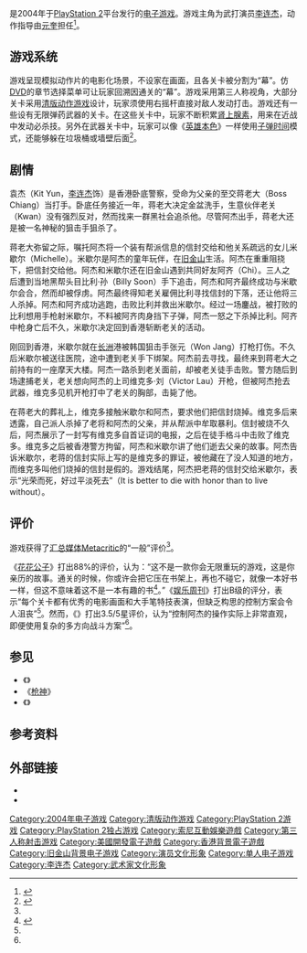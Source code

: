 {{NoteTA
|G1=Games
}}

{{Infobox video game
| title = 荣耀之战
| english = Jet Li: Rise to Honor
| image=
| developer = {{tsl|en|SCE Foster City Studio|索尼互动娱乐福斯特城工作室}}
| publisher = [[索尼互动娱乐|索尼计算机互动娱乐]]
| series = 
| director = 
| producer = 吉姆·华莱士（Jim Wallace）
| designer = 饭岛哲也
| writer = 
| programmer = 比尔·威尔斯（Bill Willis）
| artist = 朱莉安·廖（Julian Liao）
| composer = [[黃英華|黃英華]]
| engine = 
| released = {{vgrelease|NA|2004年2月17日|EU|2004年4月8日}}
| genre = [[清版动作游戏|清版动作游戏]]、[[第三人称射击游戏|第三人称射击]]
| modes = [[单人电子游戏|单人]]
| platforms = [[PlayStation_2|PlayStation 2]]
}}

{{vgname|荣誉之战|en=Jet Li: Rise to Honor}}是2004年于[[PlayStation_2|PlayStation 2]]平台发行的[[电子游戏|电子游戏]]。游戏主角为武打演员[[李连杰|李连杰]]，动作指导由[[元奎|元奎]]担任<ref>{{cite web |last=Kubin |first=Jacquie |date=2003-10-28 |url=http://www.awn.com/vfxworld/merging-trends-world-gaming |title=Merging Trends in the World of Gaming |publisher=Animation World Network |accessdate=2015-09-17 |archive-date=2021-02-25 |archive-url=https://web.archive.org/web/20210225231351/https://www.awn.com/vfxworld/merging-trends-world-gaming |dead-url=no }}</ref>。

==游戏系统==
游戏呈现模拟动作片的电影化场景，不设家在画面，且各关卡被分割为“幕”。仿[[DVD|DVD]]的章节选择菜单可让玩家回溯因通关的“幕”。游戏采用第三人称视角，大部分关卡采用[[清版动作游戏|清版动作游戏]]设计，玩家须使用右摇杆直接对敌人发动打击。游戏还有一些设有无限弹药武器的关卡。在这些关卡中，玩家不断积累[[肾上腺素|肾上腺素]]，用来在近战中发动必杀技。另外在武器关卡中，玩家可以像《[[英雄本色_(遊戲)|英雄本色]]》一样使用[[子弹时间|子弹时间]]模式，还能够躲在垃圾桶或墙壁后面<ref>{{cite web |author1=bboygtamatrix |title=A very nice Beat 'em up game ... |url=https://www.gamespot.com/rise-to-honor/user-reviews/2200-201051/ |website=Gamespot |accessdate=2020-08-14 |date=2010-12-14}}</ref>。

==剧情==
袁杰（Kit Yun，[[李连杰|李连杰]]饰）是香港卧底警察，受命为父亲的至交蒋老大（Boss Chiang）当打手。卧底任务接近一年，蒋老大决定金盆洗手，生意伙伴老关（Kwan）没有强烈反对，然而找来一群黑社会追杀他。尽管阿杰出手，蒋老大还是被一名神秘的狙击手狙杀了。

蒋老大弥留之际，嘱托阿杰将一个装有帮派信息的信封交给和他关系疏远的女儿米歇尔（Michelle）。米歇尔是阿杰的童年玩伴，在[[旧金山|旧金山]]生活。阿杰在重重阻挠下，把信封交给他。阿杰和米歇尔还在旧金山遇到共同好友阿齐（Chi）。三人之后遭到当地黑帮头目比利·孙（Billy Soon）手下追击，阿杰和阿齐最终成功与米歇尔会合，然而却被俘虏。阿杰最终得知老关雇佣比利寻找信封的下落，还让他将三人杀掉。阿杰和阿齐成功逃跑，击败比利并救出米歇尔。经过一场鏖战，被打败的比利想用手枪射米歇尔，不料被阿齐肉身挡下子弹，阿杰一怒之下杀掉比利。阿齐中枪身亡后不久，米歇尔决定回到香港斩断老关的活动。

刚回到香港，米歇尔就在[[長洲_(香港)|长洲]]港被韩国狙击手张元（Won Jang）打枪打伤。不久后米歇尔被送往医院，途中遭到老关手下绑架。阿杰前去寻找，最终来到蒋老大之前持有的一座摩天大楼。阿杰一路杀到老关面前，却被老关徒手击败。警方随后到场逮捕老关，老关想向阿杰的上司维克多·刘（Victor Lau）开枪，但被阿杰抢去武器，维克多见机开枪打中了老关的胸部，击毙了他。

在蒋老大的葬礼上，维克多接触米歇尔和阿杰，要求他们把信封烧掉。维克多后来透露，自己派人杀掉了老将和阿杰的父亲，并从帮派中牟取暴利。信封被烧不久后，阿杰展示了一封写有维克多自首证词的电报，之后在徒手格斗中击败了维克多。维克多之后被香港警方拘留，阿杰和米歇尔讲了他们逝去父亲的故事。阿杰告诉米歇尔，老蒋的信封实际上写的是维克多的罪证，被他藏在了没人知道的地方，而维克多叫他们烧掉的信封是假的。游戏结尾，阿杰把老蒋的信封交给米歇尔，表示“光荣而死，好过平淡死去”（It is better to die with honor than to live without）。

==评价==
{{Video game reviews
| MC = 68/100<ref name=MC>{{cite web |url=http://www.metacritic.com/game/playstation-2/rise-to-honor |title=Rise to Honor for PlayStation 2 Reviews |publisher=Metacritic |accessdate=2015-09-17 |archive-date=2015-11-19 |archive-url=https://web.archive.org/web/20151119220855/http://www.metacritic.com/game/playstation-2/rise-to-honor |dead-url=no }}</ref>
| EGM = 6.33/10<ref>{{cite journal|author=EGM staff |url=http://www.egmmag.com/article2/0,2053,1527373,00.asp |title=Rise to Honor |magazine=Electronic Gaming Monthly |issue=177 |date=March 2004 |page=120 |archive-url=https://web.archive.org/web/20040327222052/http://www.egmmag.com/article2/0%2C2053%2C1527373%2C00.asp |archive-date=2004-03-27 |access-date=2015-09-18 |dead-url=yes }}</ref>
| EuroG = 5/10<ref>{{cite web |last=Bramwell |first=Tom |date=2004-03-26 |url=http://www.eurogamer.net/articles/ir_risetohonour_ps2 |title=Rise To Honour |publisher=Eurogamer |accessdate=2015-09-18 |archive-date=2016-03-04 |archive-url=https://web.archive.org/web/20160304093003/http://www.eurogamer.net/articles/ir_risetohonour_ps2 |dead-url=no }}</ref>
| GI = 7/10<ref>{{cite journal |last=Reiner |first=Andrew |url=http://www.gameinformer.com/Games/Review/200403/R04.0317.0953.13587.htm |title=Jet Li Rise to Honor |magazine=Game Informer |issue=131 |date=March 2004 |page=98 |archiveurl=https://web.archive.org/web/20040414141914/http://www.gameinformer.com/Games/Review/200403/R04.0317.0953.13587.htm |archivedate=2004-04-14 |accessdate=2015-09-17}}</ref>
| GamePro = {{Rating|5|5}}<ref>{{cite journal |author=Bro Buzz |url=http://gamepro.com/sony/ps2/games/reviews/32811.shtml |title=Rise to Honor Review for PS2 on GamePro.com |magazine=GamePro |date=March 2004 |page=62 |archiveurl=https://web.archive.org/web/20050209101559/http://gamepro.com/sony/ps2/games/reviews/32811.shtml |archivedate=2005-02-09 |accessdate=2015-09-18}}</ref>
| GameRev = D+<ref>{{cite web |last=Gee |first=Brian |date=March 2004 |url=http://www.gamerevolution.com/review/rise-to-honor |title=Rise to Honor Review |publisher=Game Revolution |accessdate=2015-09-18 |archive-date=2015-09-12 |archive-url=https://web.archive.org/web/20150912224345/http://www.gamerevolution.com/review/rise-to-honor |dead-url=no }}</ref>
| GSpot = 6.6/10<ref>{{cite web |last=Gerstmann |first=Jeff |date=2004-02-17 |url=http://www.gamespot.com/reviews/rise-to-honor-review/1900-6089507/ |title=Rise to Honor Review |publisher=GameSpot |accessdate=2015-09-17 |archive-date=2015-10-06 |archive-url=https://web.archive.org/web/20151006013141/http://www.gamespot.com/reviews/rise-to-honor-review/1900-6089507/ |dead-url=no }}</ref>
| GSpy = {{Rating|2|5}}<ref>{{cite web |last=Turner |first=Benjamin |date=2004-02-16 |url=http://ps2.gamespy.com/playstation-2/rise-to-honor/493889p1.html |title=GameSpy: Rise to Honor |publisher=GameSpy |accessdate=2015-09-18 |archive-date=2016-03-04 |archive-url=https://web.archive.org/web/20160304090159/http://ps2.gamespy.com/playstation-2/rise-to-honor/493889p1.html |dead-url=no }}</ref>
| GameZone = 6.4/10<ref>{{cite web |last=Bedigian |first=Louis |date=2004-02-19 |url=http://www.gamezone.com/reviews/jet_li_rise_to_honor_ps2_review |title=Jet Li Rise to Honor - PS2 - Review |publisher=GameZone |archive-url=https://web.archive.org/web/20081006082522/http://ps2.gamezone.com/gzreviews/r20956.htm |archive-date=2008-10-06 |dead-url=no |access-date=2015-09-18}}</ref>
| IGN = 5.8/10<ref>{{cite web |last=Lewis |first=Ed |date=2004-02-17 |url=http://www.ign.com/articles/2004/02/18/rise-to-honor-2 |title=Rise to Honor |publisher=IGN |accessdate=2015-09-17 |archive-date=2015-10-24 |archive-url=https://web.archive.org/web/20151024201439/http://www.ign.com/articles/2004/02/18/rise-to-honor-2 |dead-url=no }}</ref>
| OPM = {{Rating|3|5}}<ref>{{cite journal|last=Nguyen |first=Thierry |url=http://www.playstationmagazine.com/article2/0,4364,1528604,00.asp |title=Rise to Honor |magazine=Official U.S. PlayStation Magazine |date=March 2004 |page=101 |archive-url=https://web.archive.org/web/20040316030416/http://www.playstationmagazine.com/article2/0%2C4364%2C1528604%2C00.asp |archive-date=2004-03-16 |access-date=2015-09-18 |dead-url=yes }}</ref>
| rev1 = 《{{tsl|en|The Cincinnati Enquirer|辛辛那提询问者报}}》
| rev1Score = {{Rating|3.5|5}}<ref name=Cincinnati>{{cite news |last=Saltzman |first=Mark |date=2004-02-24 |url=http://www.cincinnati.com/freetime/games/reviews/022704_risetohonor.html |title=Fighting machine Li kicks foes to curb |newspaper=The Cincinnati Enquirer|archiveurl=https://web.archive.org/web/20080515161015/http://www.cincinnati.com/freetime/games/reviews/022704_risetohonor.html |archivedate=2008-05-15 |accessdate=2015-09-17}}</ref>
| rev2 = 《[[娱乐周刊|娱乐周刊]]》
| rev2Score = B<ref name=EW>{{cite journal |last=Keighley |first=Geoff |url=http://www.ew.com/article/2004/02/13/rise-honor |title=Rise To Honor |magazine=Entertainment Weekly |issue=751 |date=2004-02-13 |page=L2T 18 |accessdate=2015-09-17 |journal= |archive-date=2021-03-01 |archive-url=https://web.archive.org/web/20210301023932/https://ew.com/article/2004/02/13/rise-honor/ |dead-url=no }}</ref>
}}

游戏获得了[[汇总媒体|汇总媒体]][[Metacritic|Metacritic]]的“一般”评价<ref name=MC/>。

《[[花花公子|花花公子]]》打出88%的评价，认为：“这不是一款你会无限重玩的游戏，这是你亲历的故事。通关的时候，你或许会把它压在书架上，再也不碰它，就像一本好书一样，但这不意味着这不是一本有趣的书<ref>{{cite journal |title=Rise to Honor |magazine=Playboy |date=February 2003 |page=32}}</ref>。”《[[娱乐周刊|娱乐周刊]]》打出B级的评分，表示“每个关卡都有优秀的电影画面和大手笔特技表演，但缺乏构思的控制方案会令人沮丧”<ref name=EW/>。然而，《{{tsl|en|The Cincinnati Enquirer||辛辛那提询问者报}}》打出3.5/5星评价，认为“控制阿杰的操作实际上非常直观，即便使用复杂的多方向战斗方案”<ref name=Cincinnati/>。

==参见==
*《{{tsl|en|Jackie Chan Stuntmaster|成龙：特技之王}}》
*《[[枪神_(游戏)|枪神]]》
*《{{tsl|en|Bruce Lee: Quest of the Dragon|李小龙：寻龙记}}》

==参考资料==
{{Reflist}}

==外部链接==
*{{Official website|http://www.us.playstation.com/PS2/Games/Rise_to_Honor/OGS}}
*{{moby game|id=/ps2/rise-to-honor}}

{{李连杰}}

{{DEFAULTSORT:Jet Li, Rise To Honor}}
[[Category:2004年电子游戏|Category:2004年电子游戏]]
[[Category:清版动作游戏|Category:清版动作游戏]]
[[Category:PlayStation_2游戏|Category:PlayStation 2游戏]]
[[Category:PlayStation_2独占游戏|Category:PlayStation 2独占游戏]]
[[Category:索尼互動娛樂遊戲|Category:索尼互動娛樂遊戲]]
[[Category:第三人称射击游戏|Category:第三人称射击游戏]]
[[Category:美國開發電子遊戲|Category:美國開發電子遊戲]]
[[Category:香港背景電子遊戲|Category:香港背景電子遊戲]]
[[Category:旧金山背景电子游戏|Category:旧金山背景电子游戏]]
[[Category:演员文化形象|Category:演员文化形象]]
[[Category:单人电子游戏|Category:单人电子游戏]]
[[Category:李连杰|Category:李连杰]]
[[Category:武术家文化形象|Category:武术家文化形象]]